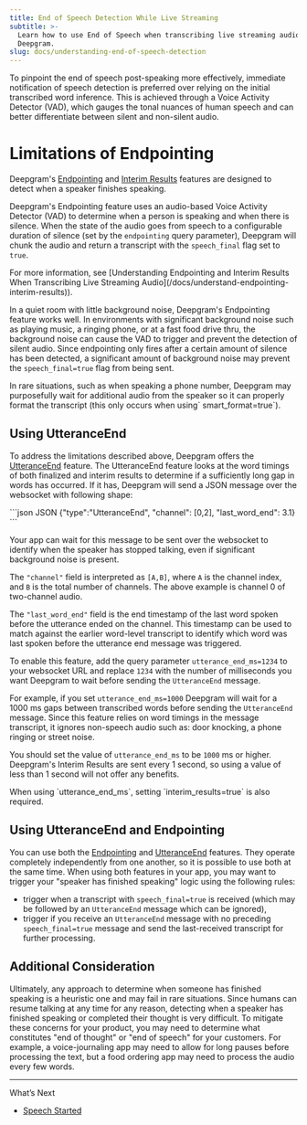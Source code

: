 ```yaml
---
title: End of Speech Detection While Live Streaming
subtitle: >-
  Learn how to use End of Speech when transcribing live streaming audio with
  Deepgram.
slug: docs/understanding-end-of-speech-detection
---
```



To pinpoint the end of speech post-speaking more effectively, immediate notification of speech detection is preferred over relying on the initial transcribed word inference. This is achieved through a Voice Activity Detector (VAD), which gauges the tonal nuances of human speech and can better differentiate between silent and non-silent audio.

# Limitations of Endpointing

Deepgram's [Endpointing](/docs/endpointing) and [Interim Results](/docs/interim-results) features are designed to detect when a speaker finishes speaking.

Deepgram's Endpointing feature uses an audio-based Voice Activity Detector (VAD) to determine when a person is speaking and when there is silence. When the state of the audio goes from speech to a configurable duration of silence (set by the `endpointing` query parameter), Deepgram will chunk the audio and return a transcript with the `speech_final` flag set to `true`.

<Info>
  For more information, see [Understanding Endpointing and Interim Results When Transcribing Live Streaming Audio](/docs/understand-endpointing-interim-results)).
</Info>

In a quiet room with little background noise, Deepgram's Endpointing feature works well. In environments with significant background noise such as playing music, a ringing phone, or at a fast food drive thru, the background noise can cause the VAD to trigger and prevent the detection of silent audio. Since endpointing only fires after a certain amount of silence has been detected, a significant amount of background noise may prevent the `speech_final=true` flag from being sent.

<Info>
  In rare situations, such as when speaking a phone number, Deepgram may purposefully wait for additional audio from the speaker so it can properly format the transcript (this only occurs when using` smart_format=true`).
</Info>

## Using UtteranceEnd

To address the limitations described above, Deepgram offers the [UtteranceEnd](/docs/utterance-end) feature. The UtteranceEnd feature looks at the word timings of both finalized and interim results to determine if a sufficiently long gap in words has occurred. If it has, Deepgram will send a JSON message over the websocket with following shape:

<CodeGroup>
  ```json JSON
  {"type":"UtteranceEnd", "channel": [0,2], "last_word_end": 3.1}
  ```
</CodeGroup>

Your app can wait for this message to be sent over the websocket to identify when the speaker has stopped talking, even if significant background noise is present.

The `"channel"` field is interpreted as `[A,B]`, where `A` is the channel index, and `B` is the total number of channels. The above example is channel 0 of two-channel audio.

The `"last_word_end"` field is the end timestamp of the last word spoken before the utterance ended on the channel. This timestamp can be used to match against the earlier word-level transcript to identify which word was last spoken before the utterance end message was triggered.

To enable this feature, add the query parameter `utterance_end_ms=1234` to your websocket URL and replace `1234` with the number of milliseconds you want Deepgram to wait before sending the `UtteranceEnd` message.

For example, if you set `utterance_end_ms=1000` Deepgram will wait for a 1000 ms gaps between transcribed words before sending the `UtteranceEnd` message. Since this feature relies on word timings in the message transcript, it ignores non-speech audio such as: door knocking, a phone ringing or street noise.

You should set the value of `utterance_end_ms` to be `1000` ms or higher. Deepgram's Interim Results are sent every 1 second, so using a value of less than 1 second will not offer any benefits.

<Info>
  When using `utterance_end_ms`, setting `interim_results=true` is also required.
</Info>

## Using UtteranceEnd and Endpointing

You can use both the [Endpointing](/docs/endpointing) and [UtteranceEnd](/docs/utterance-end) features. They operate completely independently from one another, so it is possible to use both at the same time. When using both features in your app, you may want to trigger your "speaker has finished speaking" logic using the following rules:

* trigger when a transcript with `speech_final=true` is received (which may be followed by an `UtteranceEnd` message which can be ignored),
* trigger if you receive an `UtteranceEnd` message with no preceding `speech_final=true` message and send the last-received transcript for further processing.

## Additional Consideration

Ultimately, any approach to determine when someone has finished speaking is a heuristic one and may fail in rare situations. Since humans can resume talking at any time for any reason, detecting when a speaker has finished speaking or completed their thought is very difficult. To mitigate these concerns for your product, you may need to determine what constitutes "end of thought" or "end of speech" for your customers. For example, a voice-journaling app may need to allow for long pauses before processing the text, but a food ordering app may need to process the audio every few words.

***

What’s Next

* [Speech Started](/docs/speech-started)
